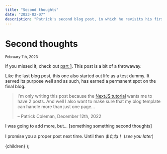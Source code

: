```yaml
---
title: "Second thoughts"
date: "2023-02-07"
description: "Patrick's second blog post, in which he revisits his first blog post and has some second thoughts."
---
```



# Second thoughts

<small>February 7th, 2023</small>

If you missed it, check out [part 1](/posts/first-thoughts). This post is a bit of a throwaway.

Like the last blog post, this one also started out life as a test dummy. It served its purpose well and as such, has earned a permanent spot on the final blog.

> I'm only writing this post because the [NextJS tutorial](https://nextjs.org/learn/basics/data-fetching/blog-data) wants me to have 2 posts. And well I also want to make sure that my blog template can handle more than just one page...
>
> – Patrick Coleman, December 12th, 2022

I was going to add more, but... [something something second thoughts]

I promise you a proper post next time. Until then またね！ (_see you later_)

  <PostLayout title={title} description={description}>
    {children}
  </PostLayout>
);
